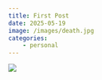 ```yaml
---
title: First Post
date: 2025-05-19
image: /images/death.jpg
categories:
    - personal
---
```

![](/images/death.jpg)
